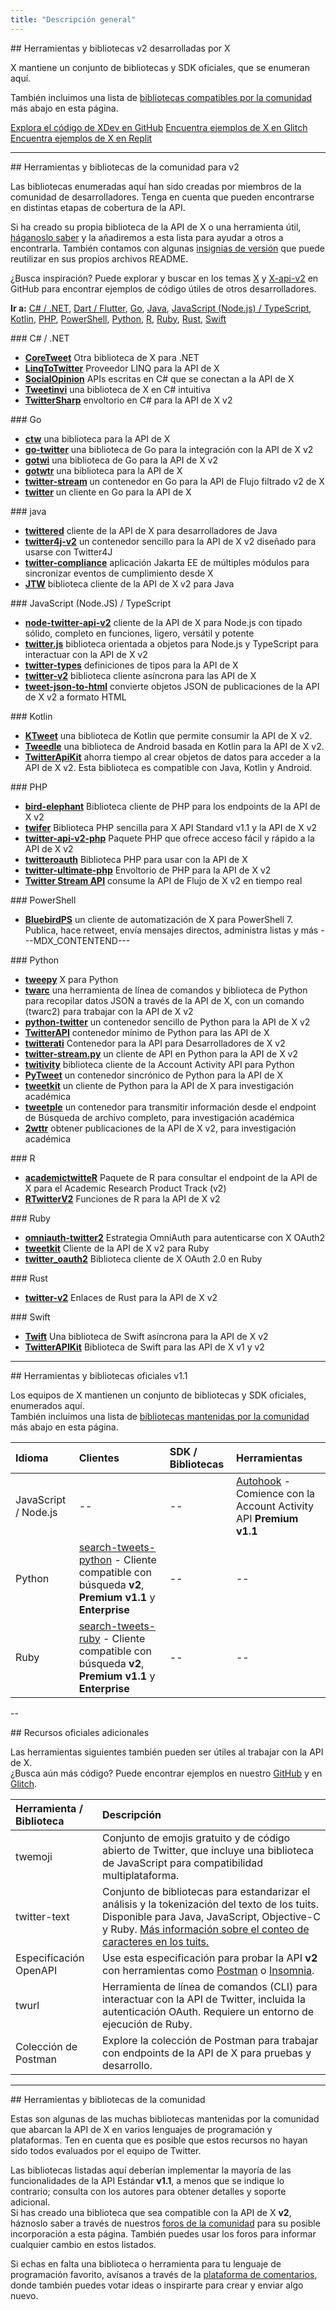 ```yaml
---
title: "Descripción general"
---
```


<div id="x-built-v2-tools-and-libraries">
  ## Herramientas y bibliotecas v2 desarrolladas por X
</div>

X mantiene un conjunto de bibliotecas y SDK oficiales, que se enumeran aquí.

También incluimos una lista de [bibliotecas compatibles por la comunidad](#community-libraries) más abajo en esta página.

[Explora el código de XDev en GitHub](https://github.com/xdevplatform)
[Encuentra ejemplos de X en Glitch](https://glitch.com/@twitter)
[Encuentra ejemplos de X en Replit](https://replit.com/@twitter)

---

<div id="community-tools-and-libraries-for-v2">
  ## Herramientas y bibliotecas de la comunidad para v2
</div>

Las bibliotecas enumeradas aquí han sido creadas por miembros de la comunidad de desarrolladores. Tenga en cuenta que pueden encontrarse en distintas etapas de cobertura de la API.

Si ha creado su propia biblioteca de la API de X o una herramienta útil, [háganoslo saber](https://devcommunity.x.com/c/libraries-and-sdks/63) y la añadiremos a esta lista para ayudar a otros a encontrarla. También contamos con algunas [insignias de versión](https://twbadges.glitch.me/) que puede reutilizar en sus propios archivos README.

¿Busca inspiración? Puede explorar y buscar en los temas [X](https://github.com/topics/twitter?o=desc&s=updated) y [X-api-v2](https://github.com/topics/twitter-api-v2?o=desc&s=updated) en GitHub para encontrar ejemplos de código útiles de otros desarrolladores.

**Ir a:** [C# / .NET](#csharp), [Dart / Flutter](#dart), [Go](#go), [Java](#java), [JavaScript (Node.js) / TypeScript](#nodejs), [Kotlin](#kotlin), [PHP](#php), [PowerShell](#powershell), [Python](#python), [R](#r), [Ruby](#ruby), [Rust](#rust), [Swift](#swift)

<div id="c-net">
  ### C# / .NET
</div>

- [**CoreTweet**](https://github.com/CoreTweet/CoreTweet) Otra biblioteca de X para .NET
- [**LinqToTwitter**](https://github.com/JoeMayo/LinqToTwitter) Proveedor LINQ para la API de X
- [**SocialOpinion**](https://github.com/jamiemaguiredotnet/SocialOpinion-Public) APIs escritas en C# que se conectan a la API de X
- [**Tweetinvi**](https://github.com/linvi/tweetinvi) una biblioteca de X en C# intuitiva
- [**TwitterSharp**](https://github.com/Xwilarg/TwitterSharp) envoltorio en C# para la API de X v2

<div id="go">
  ### Go
</div>

- [**ctw**](https://github.com/0dayfall/ctw) una biblioteca para la API de X
- [**go-twitter**](https://github.com/g8rswimmer/go-twitter) una biblioteca de Go para la integración con la API de X v2
- [**gotwi**](https://github.com/michimani/gotwi) una biblioteca de Go para la API de X v2
- [**gotwtr**](https://github.com/sivchari/gotwtr) una biblioteca para la API de X
- [**twitter-stream**](https://github.com/Fallenstedt/twitter-stream) un contenedor en Go para la API de Flujo filtrado v2 de X
- [**twitter**](https://github.com/creachadair/twitter) un cliente en Go para la API de X

<div id="java">
  ### java
</div>

- [**twittered**](https://github.com/redouane59/twittered) cliente de la API de X para desarrolladores de Java
- [**twitter4j-v2**](https://github.com/takke/twitter4j-v2) un contenedor sencillo para la API de X v2 diseñado para usarse con Twitter4J
- [**twitter-compliance**](https://github.com/UCL/twitter-compliance) aplicación Jakarta EE de múltiples módulos para sincronizar eventos de cumplimiento desde X
- [**JTW**](https://github.com/uakihir0/jtw) biblioteca cliente de la API de X v2 para Java

<div id="javascript-nodejs-typescript">
  ### JavaScript (Node.JS) / TypeScript
</div>

- [**node-twitter-api-v2**](https://github.com/PLhery/node-twitter-api-v2) cliente de la API de X para Node.js con tipado sólido, completo en funciones, ligero, versátil y potente
- [**twitter.js**](https://github.com/twitterjs/twitter.js) biblioteca orientada a objetos para Node.js y TypeScript para interactuar con la API de X v2
- [**twitter-types**](https://github.com/twitterjs/twitter-types) definiciones de tipos para la API de X
- [**twitter-v2**](https://github.com/HunterLarco/twitter-v2) biblioteca cliente asíncrona para las API de X
- [**tweet-json-to-html**](https://github.com/wdl/tweet-json-to-html) convierte objetos JSON de publicaciones de la API de X v2 a formato HTML

<div id="kotlin">
  ### Kotlin
</div>

- [**KTweet**](https://github.com/ChromasIV/KTweet) una biblioteca de Kotlin que permite consumir la API de X v2.
- [**Tweedle**](https://github.com/tyczj/Tweedle) una biblioteca de Android basada en Kotlin para la API de X v2.
- [**TwitterApiKit**](https://github.com/kojofosu/TwitterApiKit) ahorra tiempo al crear objetos de datos para acceder a la API de X v2. Esta biblioteca es compatible con Java, Kotlin y Android.

<div id="php">
  ### PHP
</div>

- [**bird-elephant**](https://github.com/danieldevine/bird-elephant) Biblioteca cliente de PHP para los endpoints de la API de X v2
- [**twifer**](https://github.com/ferrysyahrinal/twifer) Biblioteca PHP sencilla para X API Standard v1.1 y la API de X v2
- [**twitter-api-v2-php**](https://github.com/noweh/twitter-api-v2-php) Paquete PHP que ofrece acceso fácil y rápido a la API de X v2
- [**twitteroauth**](https://github.com/abraham/twitteroauth) Biblioteca PHP para usar con la API de X
- [**twitter-ultimate-php**](https://github.com/utxo-one/twitter-ultimate-php) Envoltorio de PHP para la API de X v2
- [**Twitter Stream API**](https://github.com/redwebcreation/twitter-stream-api) consume la API de Flujo de X v2 en tiempo real

<div id="powershell">
  ### PowerShell
</div>

- [**BluebirdPS**](https://github.com/thedavecarroll/BluebirdPS) un cliente de automatización de X para PowerShell 7. Publica, hace retweet, envía mensajes directos, administra listas y más
---MDX_CONTENTEND---

<div id="python">
  ### Python
</div>

- [**tweepy**](https://github.com/tweepy/tweepy) X para Python
- [**twarc**](https://twarc-project.readthedocs.io/en/latest/twarc2_en_us/) una herramienta de línea de comandos y biblioteca de Python para recopilar datos JSON a través de la API de X, con un comando (twarc2) para trabajar con la API de X v2
- [**python-twitter**](https://github.com/sns-sdks/python-twitter) un contenedor sencillo de Python para la API de X v2
- [**TwitterAPI**](https://github.com/geduldig/TwitterAPI) contenedor mínimo de Python para las API de X
- [**twitterati**](https://github.com/JeannieDaniel/twitterati) Contenedor para la API para Desarrolladores de X v2
- [**twitter-stream.py**](https://github.com/twitivity/twitter-stream.py) un cliente de API en Python para la API de X v2
- [**twitivity**](https://github.com/twitivity/twitivity) biblioteca cliente de la Account Activity API para Python
- [**PyTweet**](https://github.com/TheFarGG/PyTweet) un contenedor sincrónico de Python para la API de X
- [**tweetkit**](https://github.com/ysenarath/tweetkit) un cliente de Python para la API de X para investigación académica
- [**tweetple**](https://github.com/dapivei/tweetple) un contenedor para transmitir información desde el endpoint de Búsqueda de archivo completo, para investigación académica
- [**2wttr**](https://github.com/simonlindgren/2wttr) obtener publicaciones de la API de X v2, para investigación académica

<div id="r">
  ### R
</div>

- [**academictwitteR**](https://github.com/cjbarrie/academictwitteR) Paquete de R para consultar el endpoint de la API de X para el Academic Research Product Track (v2)
- [**RTwitterV2**](https://github.com/MaelKubli/RTwitterV2) Funciones de R para la API de X v2

<div id="ruby">
  ### Ruby
</div>

- [**omniauth-twitter2**](https://github.com/unasuke/omniauth-twitter2) Estrategia OmniAuth para autenticarse con X OAuth2
- [**tweetkit**](https://github.com/julianfssen/tweetkit) Cliente de la API de X v2 para Ruby
- [**twitter_oauth2**](https://github.com/nov/twitter_oauth2) Biblioteca cliente de X OAuth 2.0 en Ruby

<div id="rust">
  ### Rust
</div>

- [**twitter-v2**](https://github.com/jpopesculian/twitter-v2-rs) Enlaces de Rust para la API de X v2

<div id="swift">
  ### Swift
</div>

- [**Twift**](https://github.com/daneden/Twift/) Una biblioteca de Swift asíncrona para la API de X v2
- [**TwitterAPIKit**](https://github.com/mironal/TwitterAPIKit) Biblioteca de Swift para las API de X v1 y v2

---

<div id="official-v11-tools-and-libraries">
  ## Herramientas y bibliotecas oficiales v1.1
</div>

Los equipos de X mantienen un conjunto de bibliotecas y SDK oficiales, enumerados aquí.\
También incluimos una lista de [bibliotecas mantenidas por la comunidad](#community-libraries) más abajo en esta página.

| Idioma               | Clientes                                                                                                                                               | SDK / Bibliotecas  | Herramientas                                                                                                            |
| :------------------- | :----------------------------------------------------------------------------------------------------------------------------------------------------- | :----------------- | :---------------------------------------------------------------------------------------------------------------------- |
| JavaScript / Node.js | --                                                                                                                                                     | --                 | [Autohook](https://www.npmjs.com/package/twitter-autohook) - Comience con la Account Activity API **Premium v1.1**     |
| Python               | [search-tweets-python](https://github.com/xdevplatform/search-tweets-python) - Cliente compatible con búsqueda **v2**, **Premium v1.1** y **Enterprise** | --                 | --                                                                                                                      |
| Ruby                 | [search-tweets-ruby](https://github.com/sferik/twitter) - Cliente compatible con búsqueda **v2**, **Premium v1.1** y **Enterprise**                     | --                 | --                                                                                                                      |

--

<div id="additional-official-resources">
  ## Recursos oficiales adicionales
</div>

Las herramientas siguientes también pueden ser útiles al trabajar con la API de X.\
¿Busca aún más código? Puede encontrar ejemplos en nuestro [GitHub](https://github.com/xdevplatform) y en [Glitch](https://glitch.com/@twitter).

| Herramienta / Biblioteca | Descripción                                                                                                                                                                               |
| :----------------------- | :---------------------------------------------------------------------------------------------------------------------------------------------------------------------------------------- |
| twemoji                  | Conjunto de emojis gratuito y de código abierto de Twitter, que incluye una biblioteca de JavaScript para compatibilidad multiplataforma.                                                 |
| twitter-text             | Conjunto de bibliotecas para estandarizar el análisis y la tokenización del texto de los tuits. Disponible para Java, JavaScript, Objective-C y Ruby. [Más información sobre el conteo de caracteres en los tuits.](#) |
| Especificación OpenAPI   | Use esta especificación para probar la API **v2** con herramientas como [Postman](#) o [Insomnia](#).                                                                                    |
| twurl                    | Herramienta de línea de comandos (CLI) para interactuar con la API de Twitter, incluida la autenticación OAuth. Requiere un entorno de ejecución de Ruby.                                |
| Colección de Postman     | Explore la colección de Postman para trabajar con endpoints de la API de X para pruebas y desarrollo.                                                                                    |

---

<div id="community-tools-and-libraries">
  ## Herramientas y bibliotecas de la comunidad
</div>

Estas son algunas de las muchas bibliotecas mantenidas por la comunidad que abarcan la API de X en varios lenguajes de programación y plataformas. Ten en cuenta que es posible que estos recursos no hayan sido todos evaluados por el equipo de Twitter.

Las bibliotecas listadas aquí deberían implementar la mayoría de las funcionalidades de la API Estándar **v1.1**, a menos que se indique lo contrario; consulta con los autores para obtener detalles y soporte adicional.\
Si has creado una biblioteca que sea compatible con la API de X **v2**, háznoslo saber a través de nuestros [foros de la comunidad](https://devcommunity.x.com/c/libraries-and-sdks/63) para su posible incorporación a esta página. También puedes usar los foros para informar cualquier cambio en estos listados.

Si echas en falta una biblioteca o herramienta para tu lenguaje de programación favorito, avísanos a través de la [plataforma de comentarios](https://twitterdevfeedback.uservoice.com/), donde también puedes votar ideas o inspirarte para crear y enviar algo nuevo.